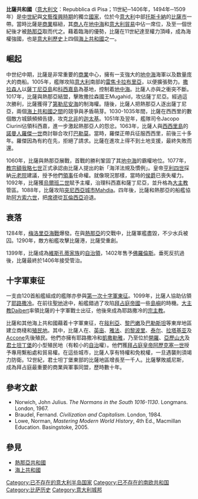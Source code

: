 {{Infobox Former Country
|native_name = {{lang|it|'''Repubblica di Pisa'''}}<small>（[[意大利語|意大利語]]）</small>
|conventional_long_name = 比薩共和國
|common_name = 比薩
|
|continent = 歐洲
|country   = 意大利
|region    = 意大利
|government_type   = 共和國
|
|year_start  = 11世紀
|year_end    = 1509年
|
|event_start = 
|date_start  = 
|event_end   = 
|date_end    = 
|p1          = 義大利王國 (中世紀)
|flag_p1     = Banner of the Holy Roman Emperor with haloes (1400-1806).svg
|p2          = 托斯卡納侯國
|flag_p2     = 
|s1          = 佛羅倫斯共和國
|flag_s1     =  Flag of Florence.svg
|
|image_flag   = Flag of the Republic of Pisa.svg
|flag         = 
|flag_type    = 比薩共和國國旗
|
|image_coat   = Shield of the Republic of Pisa.svg
|
|image_map    = Italy 1000 AD-zh.png
|image_map_caption  = 1000年的意大利
|
|capital          = 比薩市
|latd= |latm= |latNS= |longd= |longm= |longEW= 
|
|national_motto   = 
|national_anthem  = 
|common_languages = 官方語言：[[意大利語|意大利語]]
|religion         = 
|currency         = 
|leader1      = 
|leader2      =  
|leader3      =  
|leader4      =  
|year_leader1 = 
|year_leader2 = 
|year_leader3 = 
|year_leader4 = 

|stat_year1 = 
|stat_area1 =  
|stat_pop1  =  
}}

'''比薩共和國'''（[[意大利文|意大利文]]：Repubblica di Pisa；11世紀─1406年，1494年─1509年）是[[中世紀|中世紀]]與[[文藝復興時期|文藝復興時期]]的獨立[[國家|國家]]，位於今[[意大利|意大利]]中部[[托斯卡納|托斯卡納]]的[[比薩|比薩市]]一帶。當時比薩是[[商業|商業]]樞紐，其[[商人|商人]]在[[地中海|地中海]]和[[意大利|意大利]][[貿易|貿易]]中佔一席位，及至一個世紀後才被[[熱那亞|熱那亞]]取而代之。藉着臨海的優勢，比薩在11世紀達至權力頂峰，成為海權強國，也是[[意大利歷史|意大利歷史]]上四個[[海上共和國|海上共和國]]之一。

==崛起==
中世纪中期，比薩是非常重要的[[商業|商業]]中心，擁有一支強大的[[地中海|地中海]]海軍以及数量庞大的商船。1005年，艦隊攻陷[[意大利|意大利]]南部的[[雷焦卡拉布里亞|雷焦卡拉布里亞]]，以便擴張勢力。[[撒拉森人|撒拉森人]]以[[薩丁尼亞島|薩丁尼亞島]]和[[科西嘉島|科西嘉島]]為基地，控制着[[地中海|地中海]]。比薩人亦與之衝突不斷。1017年，比薩與熱那亞結盟，擊敗撒拉森國王Mugahid，攻佔薩丁尼亞。經過這次勝利，比薩獲得了[[第勒尼安海|第勒尼安海]]的制海權。隨後，比薩人把熱那亞人逐出薩丁尼亞，兩個[[海上共和國之間|海上共和國之間]]的競爭與矛盾萌芽。1030-1035年間，比薩在西西里的數個敵方城鎮頻頻告捷，攻克[[北非|北非]]的[[迦太基|迦太基]]。1051年及翌年，艦隊司令Jacopo Ciurini佔領科西嘉，進一步激起熱那亞人的怨忿。1063年，比薩人與[[西西里島|西西里島]]的[[諾曼人|諾曼人]][[羅傑一世|羅傑一世]]商討聯合攻打[[巴勒莫|巴勒莫]]。當時，羅傑正帶兵征服西西里，前後三十多年。羅傑因為有約在先，拒絕了請求。比薩在進攻上得不到土地支援，最終失敗而還。

1060年，比薩與熱那亞展戰，首戰的勝利鞏固了其[[地中海|地中海]]的霸權地位。1077年，[[教宗|教宗]][[額我略七世|額我略七世]]正式承認由比薩人提出的新「海洋法規及慣例」。皇帝[[亨利四世_(神圣罗马帝国)|亨利四世]]採納[[元老院|元老院]]建議，授予他們[[領事|領事]]任命權。就像現況那樣，當時的[[侯爵|侯爵]]已喪失權力。1092年，比薩獲[[烏爾班二世|烏爾班二世]]賦予主權，治理科西嘉和薩丁尼亞，並升格為[[大主教|大主教]]管區。1088年，比薩攻陷[[突尼西亞|突尼西亞]][[城市|城市]]Mahdia。四年後，比薩和熱那亞的船艦協助[[阿方索六世_(萊昂)|阿方索六世]]，把[[席德|席德]]從[[瓦倫西亞|瓦倫西亞]]迫退。

==衰落==
1284年，[[梅洛里亞海戰|梅洛里亞海戰]]爆發。在與[[熱那亞|熱那亞]]的交戰中，比薩軍艦盡毀，不少水兵被囚。1290年，敵方船艦攻擊比薩港，比薩受重創。

1399年，比薩成為[[維斯孔蒂家族|維斯孔蒂家族]]的[[自治領|自治領]]，1402年售予[[佛羅倫斯共和國|佛羅倫斯]]。垂死反抗過後，比薩最終於1406年接受管治。

==十字軍東征==
一支由120首船艦組成的艦隊亦參與[[第一次十字軍東征|第一次十字軍東征]]。1099年，比薩人協助佔領了[[耶路撒冷|耶路撒冷]]。在前往[[聖地|聖地]]途中，船艦錯過了攻陷[[拜占庭帝國|拜占庭帝國]]一些[[島嶼|島嶼]]的時機。[[大主教|大主教]]Daibert率領比薩的十字軍戰士出征，他後來成為耶路撒冷的[[宗主教|宗主教]]。

比薩和其他海上共和國藉着十字軍東征，在[[敍利亞|敍利亞]]、[[黎巴嫩|黎巴嫩]]及[[巴勒斯坦|巴勒斯坦]]等東岸地區建立商棧和[[殖民地|殖民地]]。其中，比薩人在{{tsl|en|Antiochia||Antiochia}}、[[英亩|英亩]]、[[雅法|雅法]]、[[的黎波里|的黎波里]]、[[泰尔|泰尔]]、[[拉塔基亚|拉塔基亚]]及[[Accone|Accone]]先後殖民。他們亦擁有耶路撒冷和[[凱撒勒雅|凱撒勒雅]]，乃至位於[[開羅|開羅]]、[[亞歷山大港|亞歷山大]]及[[君士坦丁堡|君士坦丁堡]]的小型殖民地（有較小的[[自治|自治]]權）。他們獲[[拜占庭|拜占庭]][[皇帝|皇帝]][[阿歷克塞一世|阿歷克塞一世]]授予專用繫船處和貿易權。在這些城市，比薩人享有特權和免稅權，一旦遇襲則須竭力防衛。12世紀，君士坦丁堡東部的比薩地區增長至一千人。比薩擊敗威尼斯，成為拜占庭最重要的商業與軍事同盟，歷時數十年。

==參考文獻==
<div class="references-small">
* Norwich, John Julius. ''The Normans in the South 1016-1130''. Longmans. London, 1967.
* Braudel, Fernand. ''Civilization and Capitalism''. London, 1984.
* Lowe, Norman, ''Mastering Modern World History'', 4th Ed., Macmillan Education. Basingstoke, 2005.
</div>

==參見==
*[[熱那亞共和國|熱那亞共和國]]
*[[海上共和國|海上共和國]]

{{海上共和國}}

[[Category:已不存在的意大利半岛国家|Category:已不存在的意大利半岛国家]]
[[Category:已不存在的南欧共和国|Category:已不存在的南欧共和国]]
[[Category:比萨历史|Category:比萨历史]]
[[Category:意大利城邦|Category:意大利城邦]]